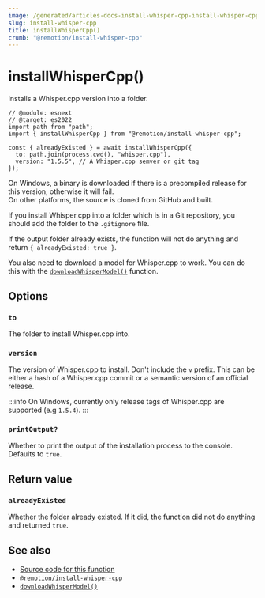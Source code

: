 ```yaml
---
image: /generated/articles-docs-install-whisper-cpp-install-whisper-cpp.png
slug: install-whisper-cpp
title: installWhisperCpp()
crumb: "@remotion/install-whisper-cpp"
---
```


# installWhisperCpp()<AvailableFrom v="4.0.115"/>

Installs a Whisper.cpp version into a folder.

```tsx twoslash title="install-whisper.mjs"
// @module: esnext
// @target: es2022
import path from "path";
import { installWhisperCpp } from "@remotion/install-whisper-cpp";

const { alreadyExisted } = await installWhisperCpp({
  to: path.join(process.cwd(), "whisper.cpp"),
  version: "1.5.5", // A Whisper.cpp semver or git tag
});
```

On Windows, a binary is downloaded if there is a precompiled release for this version, otherwise it will fail.  
On other platforms, the source is cloned from GitHub and built.

If you install Whisper.cpp into a folder which is in a Git repository, you should add the folder to the `.gitignore` file.

If the output folder already exists, the function will not do anything and return `{ alreadyExisted: true }`.

You also need to download a model for Whisper.cpp to work. You can do this with the [`downloadWhisperModel()`](/docs/install-whisper-cpp/download-whisper-model) function.

## Options

### `to`

The folder to install Whisper.cpp into.

### `version`

The version of Whisper.cpp to install. Don't include the `v` prefix.
This can be either a hash of a Whisper.cpp commit or a semantic version of an official release.

:::info
On Windows, currently only release tags of Whisper.cpp are supported (e.g `1.5.4`).
:::

### `printOutput?`

Whether to print the output of the installation process to the console. Defaults to `true`.

## Return value

### `alreadyExisted`

Whether the folder already existed. If it did, the function did not do anything and returned `true`.

## See also

- [Source code for this function](https://github.com/remotion-dev/remotion/blob/main/packages/install-whisper-cpp/src/install-whisper-cpp.ts)
- [`@remotion/install-whisper-cpp`](/docs/install-whisper-cpp)
- [`downloadWhisperModel()`](/docs/install-whisper-cpp/download-whisper-model)
